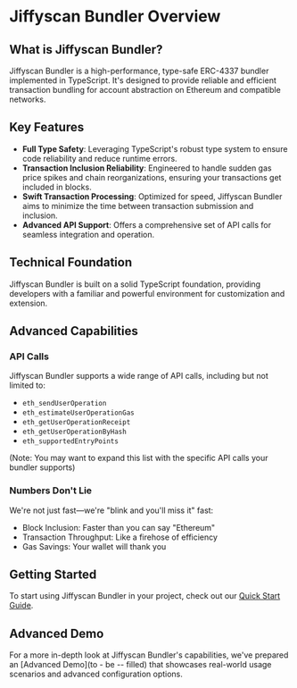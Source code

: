 # Jiffyscan Bundler Overview

## What is Jiffyscan Bundler?

Jiffyscan Bundler is a high-performance, type-safe ERC-4337 bundler implemented in TypeScript. It's designed to provide reliable and efficient transaction bundling for account abstraction on Ethereum and compatible networks.

## Key Features

- **Full Type Safety**: Leveraging TypeScript's robust type system to ensure code reliability and reduce runtime errors.
- **Transaction Inclusion Reliability**: Engineered to handle sudden gas price spikes and chain reorganizations, ensuring your transactions get included in blocks.
- **Swift Transaction Processing**: Optimized for speed, Jiffyscan Bundler aims to minimize the time between transaction submission and inclusion.
- **Advanced API Support**: Offers a comprehensive set of API calls for seamless integration and operation.

## Technical Foundation

Jiffyscan Bundler is built on a solid TypeScript foundation, providing developers with a familiar and powerful environment for customization and extension.

## Advanced Capabilities

### API Calls

Jiffyscan Bundler supports a wide range of API calls, including but not limited to:

- `eth_sendUserOperation`
- `eth_estimateUserOperationGas`
- `eth_getUserOperationReceipt`
- `eth_getUserOperationByHash`
- `eth_supportedEntryPoints`

(Note: You may want to expand this list with the specific API calls your bundler supports)

### Numbers Don't Lie

We're not just fast—we're "blink and you'll miss it" fast:

- Block Inclusion: Faster than you can say "Ethereum"
- Transaction Throughput: Like a firehose of efficiency
- Gas Savings: Your wallet will thank you

## Getting Started

To start using Jiffyscan Bundler in your project, check out our [Quick Start Guide](./quick-start.mdx).

## Advanced Demo

For a more in-depth look at Jiffyscan Bundler's capabilities, we've prepared an [Advanced Demo](to - be -- filled) that showcases real-world usage scenarios and advanced configuration options.
